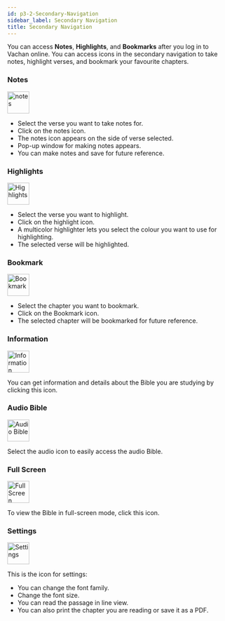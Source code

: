 ```yaml
---
id: p3-2-Secondary-Navigation
sidebar_label: Secondary Navigation
title: Secondary Navigation
---
```


You can access **Notes**, **Highlights**, and **Bookmarks** after you log in to Vachan online.
You can access icons in the secondary navigation to take notes, highlight verses, and bookmark your favourite chapters.

### **Notes**
<img src="/The Landing Page/Notes.png"  width="50px" alt="notes"/>

- Select the verse you want to take notes for.
- Click on the notes icon.
- The notes icon appears on the side of verse selected.
- Pop-up window for making notes appears.
- You can make notes and save for future reference.

### **Highlights**
<img src="/The Landing Page/highlighter.png"  width="50px" alt="Highlights"/> 

- Select the verse you want to highlight.
- Click on the highlight icon.
- A multicolor highlighter lets you select the colour you want to use for highlighting.
- The selected verse will be highlighted.

### **Bookmark**
<img src="/The Landing Page/bookmark.png"  width="50px" alt="Bookmark"/>

- Select the chapter you want to bookmark.
- Click on the Bookmark icon.
- The selected chapter will be bookmarked for future reference.

### **Information** 
<img src="/The Landing Page/Information.png"  width="50px" alt="Information"/>

You can get information and details about the Bible you are studying by clicking this icon.

### **Audio Bible**
<img src="/The Landing Page/Audio.png"  width="50px" alt="Audio Bible"/>

Select the audio icon to easily access the audio Bible.

### **Full Screen**
<img src="/The Landing Page/fullscreen.png"  width="50px" alt="Full Screen"/>

To view the Bible in full-screen mode, click this icon.

### **Settings**
<img src="/The Landing Page/Settings.png"  width="50px" alt="Settings"/>

This is the icon for settings:
- You can change the font family.
- Change the font size.
- You can read the passage in line view.
- You can also print the chapter you are reading or save it as a PDF.


